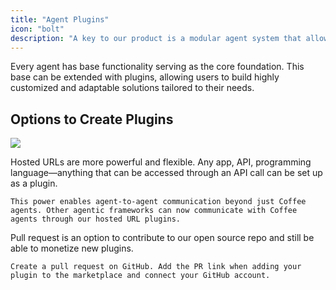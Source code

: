 ```yaml
---
title: "Agent Plugins"
icon: "bolt"
description: "A key to our product is a modular agent system that allows for complete control over agent functionality through the use of plugins. Users can buy and sell new agent functionality through over plugin marketplace. "
---
```


Every agent has base functionality serving as the core foundation. This base can be extended with plugins, allowing users to build highly customized and adaptable solutions tailored to their needs.

## Options to Create Plugins

![](/plugins.png)

<Steps>
  <Step title="Self Hosted URLs">
    Hosted URLs are more powerful and flexible. Any app, API, programming language—anything that can be accessed through an API call can be set up as a plugin.

    This power enables agent-to-agent communication beyond just Coffee agents. Other agentic frameworks can now communicate with Coffee agents through our hosted URL plugins.
  </Step>

  <Step title="Linking a GitHub Pull Request">
    Pull request is an option to contribute to our open source repo and still be able to monetize new plugins.

    Create a pull request on GitHub. Add the PR link when adding your plugin to the marketplace and connect your GitHub account.
  </Step>
</Steps>

##